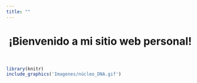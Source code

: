 ```yaml
---
title: ""
---
```


<center>
<div class="alert alert-dismissible alert-warning">
<h1>**¡Bienvenido a mi sitio web personal!**</h1>
</center>
</div>

<br>

<!-- la imagen la saque de esta página de gifs muy bonitos!!!!: https://www.amoebasisters.com/ -->
```r
library(knitr)
include_graphics('Imagenes/núcleo_DNA.gif')
```
